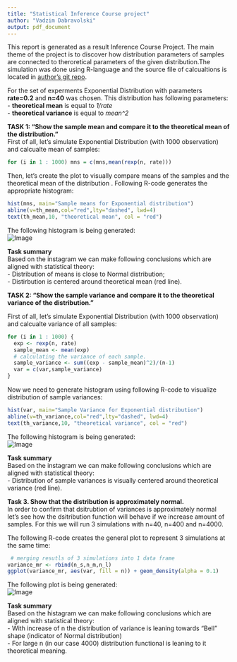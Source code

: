 ```yaml
---
title: "Statistical Inference Course project"
author: "Vadzim Dabravolski"
output: pdf_document
---
```


This report is generated as a result Inference Course Project. The main theme of the project is to discover how distribution parameters of samples are connected to theroretical parameters of the given distribution.The simulation was done using R-language and the source file of calcualtions is located in [author's git repo ](https://github.com/vdabravolski/StatInference).

For the set of experments Exponential Distribution with parameters **rate=0.2** and **n=40** was chosen. This distribution has following parameters:    
   - **theoretical mean** is equal to *1/rate*    
   - **theoretical variance** is equal to *mean^2*        
       
           
      
      
**TASK 1: "Show the sample mean and compare it to the theoretical mean of the distribution."**  
First of all, let's simulate Exponential Distribution (with 1000 observation) and calcualte mean of samples:  
```r
for (i in 1 : 1000) mns = c(mns,mean(rexp(n, rate)))
```
   
Then, let's create the plot to visually compare means of the samples and the theoretical mean of the distribution . Following R-code generates the appropriate histogram:     
```r
hist(mns, main="Sample means for Exponential distribution")
abline(v=th_mean,col="red",lty="dashed", lwd=4)
text(th_mean,10, "theoretical mean", col = "red")
```

The following histogram is being generated:   
![Image](/Users/vadim/github/StatInference/task1.png)

**Task summary**  
Based on the instagram we can make following conclusions which are aligned with statistical theory:   
- Distribution of means is close to Normal distribution;   
- Distirbution is centered around theoretical mean (red line).  

    
     
     
**TASK 2: "Show the sample variance and compare it to the theoretical variance of the distribution."**   

First of all, let's simulate Exponential Distribution (with 1000 observation) and calcualte variance of all samples:
```r
for (i in 1 : 1000) {
  exp <- rexp(n, rate)
  sample_mean <- mean(exp)
  # calculating the variance of each sample.
  sample_variance <- sum((exp - sample_mean)^2)/(n-1) 
  var = c(var,sample_variance)
}
```
  
  
Now we need to generate histogram using following R-code to visualize distribution of sample variances:  
```r
hist(var, main="Sample Variance for Exponential distribution")
abline(v=th_variance,col="red",lty="dashed", lwd=4)
text(th_variance,10, "theoretical variance", col = "red")
```

The following histogram is being generated:   
![Image](/Users/vadim/github/StatInference/task2.png)

**Task summary**    
Based on the instagram we can make following conclusions which are aligned with statistical theory:  
- Distribution of sample variances is visually centered around theoretical variance (red line).   
   
     
      
       
**Task 3. Show that the distribution is approximately normal.**   
In order to confirm that dsitrubtion of variances is approximately normal let's see how the dsitribution function will behave if we increase amount of samples. For this we will run 3 simulations with n=40, n=400 and n=4000.       

The following R-code creates the general plot to represent 3 simulations at the same time:  

```r
 # merging resutls of 3 simulations into 1 data frame
variance_mr <- rbind(n_s,n_m,n_l)
ggplot(variance_mr, aes(var, fill = n)) + geom_density(alpha = 0.1)
```

The following plot is being generated:   
![Image](/Users/vadim/github/StatInference/task3.png)   
    
    
**Task summary**  
Based on the histagram we can make following conclusions which are aligned with statistical theory:   
- With increase of n the distribution of variance is leaning towards "Bell" shape (indicator of Normal distribution)   
- For large n (in our case 4000) distribution functional is leaning to it theoretical meaning.   


